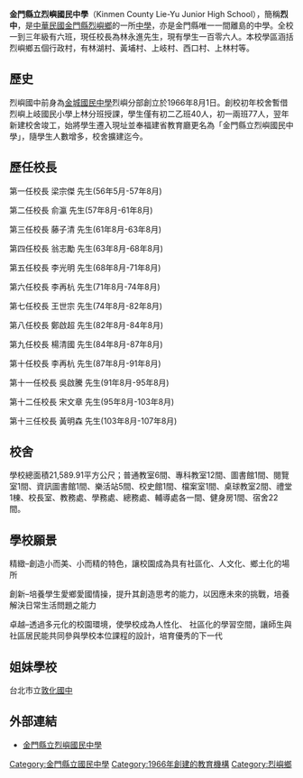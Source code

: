 {{Unreferenced|time=2021-06-04T09:32:30+00:00}}
{{Infobox School
| name           = 金門縣立烈嶼國民中學
| other_name     = Kinmen County<br />Lie-Yu Junior High School
| image          = 
| logo           =
| motto          = 
| established    = 1966年 金城國民中學烈嶼分部<br />1967年 金門縣立烈嶼國民中學
| type           = [[公立學校|縣立]][[國民中學|國民中學]]
| language       =
| religion       = 
| affiliation    = 
| district       = [[福建省|福建省]][[金門縣|金門縣]][[烈嶼鄉|烈嶼鄉]]
| grades         = 三年級制
| founder        =
| president      = 
| principal      = 
| vice_principal =
| dean           = 
| college        = 
| house          = 
| su             =
| sc             =
| cs             =
| cc             =
| faculty        = 
| staff          = 
| students       = 
| area           = 
| athletics      = 
| conference     = 
| tree           =
| colors         = 
| mascot         = 
| magazine       = 
| free_label     = 
| free_text      = 
| free_label2    = 
| free_text2     = 
| address        ={{ROC}}[[福建省_(中華民國)|福建省]][[金門縣|金門縣]][[烈嶼鄉|烈嶼鄉]]后井38號
| website        = [http://www.lyjh.km.edu.tw/ http://www.lyjh.km.edu.tw/]
}}

'''金門縣立烈嶼國民中學'''（Kinmen County Lie-Yu Junior High School），簡稱'''烈中'''，是[[中華民國|中華民國]][[金門縣|金門縣]][[烈嶼鄉|烈嶼鄉]]的一所[[中學|中學]]，亦是金門縣唯一一間離島的中學。全校一到三年級有六班，現任校長為林永進先生，現有學生一百零六人。本校學區涵括烈嶼鄉五個行政村，有林湖村、黃埔村、上岐村、西口村、上林村等。

== 歷史 ==
烈嶼國中前身為[[金城國民中學|金城國民中學]]烈嶼分部創立於1966年8月1日。創校初年校舍暫借烈嶼上岐國民小學上林分班授課，學生僅有初二乙班40人，初一兩班77人，翌年新建校舍竣工，始將學生遷入現址並奉福建省教育廳更名為「金門縣立烈嶼國民中學」，隨學生人數增多，校舍擴建迄今。

== 歷任校長 ==
第一任校長   梁宗傑  先生(56年5月-57年8月)

第二任校長   俞瀛    先生(57年8月-61年8月)

第三任校長   藤子清  先生(61年8月-63年8月)

第四任校長   翁志勵  先生(63年8月-68年8月)

第五任校長   李光明  先生(68年8月-71年8月)

第六任校長   李再杭  先生(71年8月-74年8月)

第七任校長   王世宗  先生(74年8月-82年8月)

第八任校長   鄭啟超  先生(82年8月-84年8月)

第九任校長   楊清國  先生(84年8月-87年8月)

第十任校長   李再杭  先生(87年8月-91年8月)

第十一任校長 吳啟騰  先生(91年8月-95年8月)

第十二任校長 宋文章  先生(95年8月-103年8月)

第十三任校長 黃明森  先生(103年8月-107年8月)

== 校舍 ==
學校總面積21,589.91平方公尺；普通教室6間、專科教室12間、圖書館1間、閱覽室1間、資訊圖書館1間、樂活站5間、校史館1間、檔案室1間、桌球教室2間、禮堂1棟、校長室、教務處、學務處、總務處、輔導處各一間、健身房1間、宿舍22間。

== 學校願景 ==
精緻–創造小而美、小而精的特色，讓校園成為具有社區化、人文化、鄉土化的場所

創新–培養學生愛鄉愛國情操，提升其創造思考的能力，以因應未來的挑戰，培養解決日常生活問題之能力

卓越–透過多元化的校園環境，使學校成為人性化、 社區化的學習空間，讓師生與社區居民能共同參與學校本位課程的設計，培育優秀的下一代

== 姐妹學校 ==
台北市立[[敦化國中|敦化國中]]

==外部連結==
* [http://www.lyjh.km.edu.tw/ 金門縣立烈嶼國民中學] {{Wayback|url=http://www.lyjh.km.edu.tw/ |date=20120618180804 }}

{{金門縣各級學校}}

[[Category:金門縣立國民中學|Category:金門縣立國民中學]]
[[Category:1966年創建的教育機構|Category:1966年創建的教育機構]]
[[Category:烈嶼鄉|Category:烈嶼鄉]]